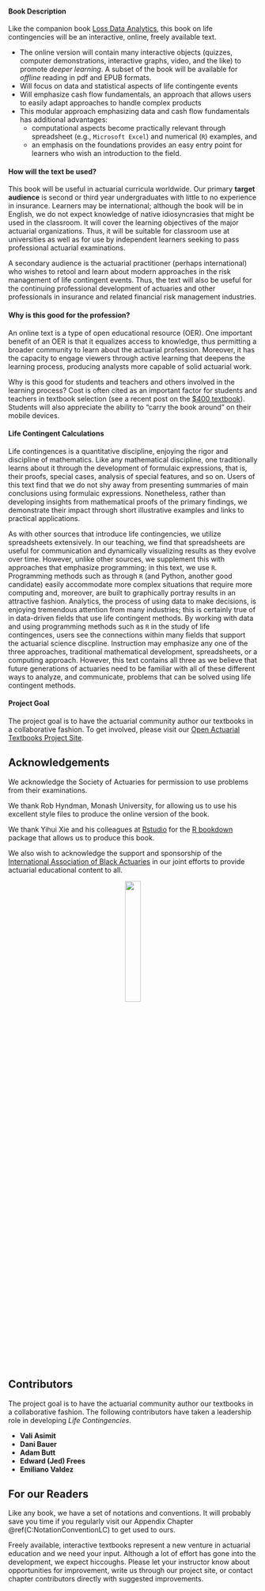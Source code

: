 
<!-- # Preface {-} -->

#### Book Description {-}

Like the companion book [Loss Data Analytics](https://openacttexts.github.io/Loss-Data-Analytics/index.html), this book on life contingencies will be an interactive, online, freely available text.

- 	The online version will contain many interactive objects (quizzes, computer demonstrations, interactive graphs, video, and the like) to promote *deeper learning*. A subset of the book will be available for *offline* reading in pdf and EPUB formats.
- 	Will focus on data and statistical aspects of life contingente events
- 	Will emphasize cash flow fundamentals, an approach that allows users to easily adapt approaches to handle complex products
- 	This modular approach emphasizing data and cash flow fundamentals has additional advantages:
    -  computational aspects become practically relevant through spreadsheet (e.g., `Microsoft Excel`) and numerical (`R`) examples, and
    -  an emphasis on the foundations provides an easy entry point for learners who wish an introduction to the field.


####  How will the text be used? {-}

This book will be useful in actuarial curricula worldwide. Our primary **target audience** is second or third year undergraduates with little to no experience in insurance. Learners may be international; although the book will be in English, we do not expect knowledge of native idiosyncrasies that might be used in the classroom. It will cover the learning objectives of the major actuarial organizations. Thus, it will be suitable for classroom use at universities as well as for use by independent learners seeking to pass professional actuarial examinations.

A secondary audience is the actuarial practitioner (perhaps international) who wishes to retool and learn about modern approaches in the risk management of life contingent events. Thus, the text will also be useful for the continuing professional development of actuaries and other professionals in insurance and related financial risk management industries.


#### Why is this good for the profession?  {-}

An online text is a type of open educational resource (OER). One important benefit of an OER is that it equalizes access to knowledge, thus permitting a broader community to learn about the actuarial profession. Moreover, it has the capacity to engage viewers through active learning that deepens the learning process, producing analysts more capable of solid actuarial work.

Why is this good for students and teachers and others involved in the learning process? Cost is often cited as an important factor for students and teachers in textbook selection (see a recent post on the [$400 textbook](https://www.aei.org/publication/the-new-era-of-the-400-college-textbook-which-is-part-of-the-unsustainable-higher-education-bubble/)). Students will also appreciate the ability to “carry the book around” on their mobile devices.

#### Life Contingent Calculations  {-}

Life contingences is a quantitative discipline, enjoying the rigor and discipline of mathematics. Like any mathematical discipline, one traditionally learns  about it through the development of formulaic expressions, that is, their proofs, special cases, analysis of special features, and so on. Users of this text find that we do not shy away from presenting summaries of main conclusions using formulaic expressions. Nonetheless, rather than developing insights from mathematical proofs of the primary findings, we demonstrate their impact through short illustrative examples and links to practical applications. 

As with other sources that introduce life contingencies, we utilize spreadsheets extensively. In our teaching, we find that spreadsheets are useful for communication and dynamically visualizing results as they evolve over time. However, unlike other sources, we supplement this with approaches that emphasize programming; in this text, we use `R`. Programming methods such as through `R` (and Python, another good candidate) easily accommodate more complex situations that require more computing and, moreover, are built to graphically portray results in an attractive fashion. Analytics, the process of using data to make decisions, is enjoying tremendous attention from many industries; this is certainly true of in data-driven fields that use life contingent methods. By working with data and using programming methods such as `R` in the study of life contingences, users see the connections within many fields that support the actuarial science discpline. Instruction may emphasize any one of the three approaches, traditional mathematical development, spreadsheets, or a computing approach. However, this text contains all three as we believe that future generations of actuaries need to be familiar with all of these different ways to analyze, and communicate, problems that can be solved using life contingent methods.




#### Project Goal {-}

The project goal is to have the actuarial community author our textbooks in a collaborative fashion. To get involved, please visit our
[Open Actuarial Textbooks Project Site](https://sites.google.com/a/wisc.edu/loss-data-analytics/).

## Acknowledgements {-}

We acknowledge the Society of Actuaries for permission to use problems from their examinations.

We thank Rob Hyndman, Monash University, for allowing us to use his excellent style files to produce the online version of the book.

We thank Yihui Xie and his colleagues at [Rstudio](https://www.rstudio.com/) for the [R bookdown](https://bookdown.org/yihui/bookdown/) package that allows us to produce this book.

We also wish to acknowledge the support and sponsorship of the [International Association of Black Actuaries](http://www.blackactuaries.org/) in our joint efforts to provide actuarial educational content to all.

<center>
![](Figures\IABA.png){width=25%}
</center>

## Contributors {-}

The project goal is to have the actuarial community author our textbooks in a collaborative fashion. The following contributors have taken a leadership role in developing *Life Contingencies*.

- **Vali Asimit**
- **Dani Bauer**
- **Adam Butt**
- **Edward (Jed) Frees** 
- **Emiliano Valdez**

## For our Readers  {-}

Like any book, we have a set of notations and conventions. It will probably save you time if you regularly visit our Appendix Chapter \@ref(C:NotationConventionLC) to get used to ours.

Freely available, interactive textbooks represent a new venture in actuarial education and we need your input. Although a lot of effort has gone into the development, we expect hiccoughs. Please let your instructor know about opportunities for improvement, write us through our project site, or contact chapter contributors directly with suggested improvements.


